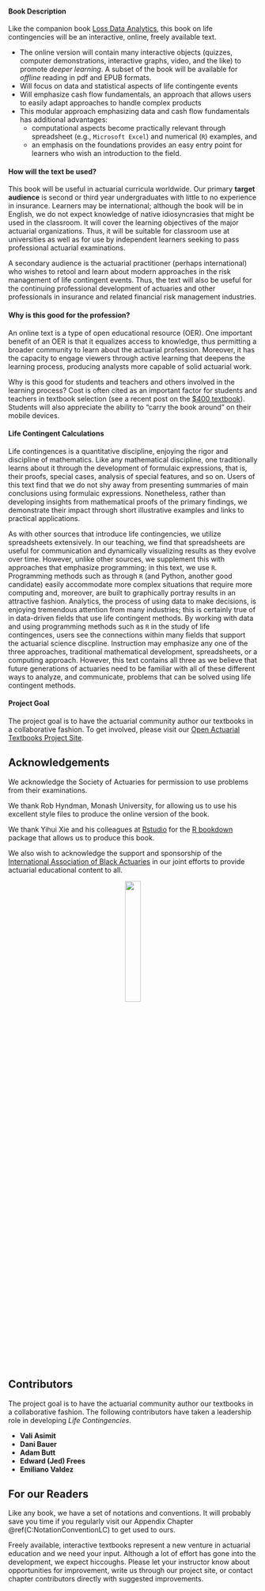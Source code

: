 
<!-- # Preface {-} -->

#### Book Description {-}

Like the companion book [Loss Data Analytics](https://openacttexts.github.io/Loss-Data-Analytics/index.html), this book on life contingencies will be an interactive, online, freely available text.

- 	The online version will contain many interactive objects (quizzes, computer demonstrations, interactive graphs, video, and the like) to promote *deeper learning*. A subset of the book will be available for *offline* reading in pdf and EPUB formats.
- 	Will focus on data and statistical aspects of life contingente events
- 	Will emphasize cash flow fundamentals, an approach that allows users to easily adapt approaches to handle complex products
- 	This modular approach emphasizing data and cash flow fundamentals has additional advantages:
    -  computational aspects become practically relevant through spreadsheet (e.g., `Microsoft Excel`) and numerical (`R`) examples, and
    -  an emphasis on the foundations provides an easy entry point for learners who wish an introduction to the field.


####  How will the text be used? {-}

This book will be useful in actuarial curricula worldwide. Our primary **target audience** is second or third year undergraduates with little to no experience in insurance. Learners may be international; although the book will be in English, we do not expect knowledge of native idiosyncrasies that might be used in the classroom. It will cover the learning objectives of the major actuarial organizations. Thus, it will be suitable for classroom use at universities as well as for use by independent learners seeking to pass professional actuarial examinations.

A secondary audience is the actuarial practitioner (perhaps international) who wishes to retool and learn about modern approaches in the risk management of life contingent events. Thus, the text will also be useful for the continuing professional development of actuaries and other professionals in insurance and related financial risk management industries.


#### Why is this good for the profession?  {-}

An online text is a type of open educational resource (OER). One important benefit of an OER is that it equalizes access to knowledge, thus permitting a broader community to learn about the actuarial profession. Moreover, it has the capacity to engage viewers through active learning that deepens the learning process, producing analysts more capable of solid actuarial work.

Why is this good for students and teachers and others involved in the learning process? Cost is often cited as an important factor for students and teachers in textbook selection (see a recent post on the [$400 textbook](https://www.aei.org/publication/the-new-era-of-the-400-college-textbook-which-is-part-of-the-unsustainable-higher-education-bubble/)). Students will also appreciate the ability to “carry the book around” on their mobile devices.

#### Life Contingent Calculations  {-}

Life contingences is a quantitative discipline, enjoying the rigor and discipline of mathematics. Like any mathematical discipline, one traditionally learns  about it through the development of formulaic expressions, that is, their proofs, special cases, analysis of special features, and so on. Users of this text find that we do not shy away from presenting summaries of main conclusions using formulaic expressions. Nonetheless, rather than developing insights from mathematical proofs of the primary findings, we demonstrate their impact through short illustrative examples and links to practical applications. 

As with other sources that introduce life contingencies, we utilize spreadsheets extensively. In our teaching, we find that spreadsheets are useful for communication and dynamically visualizing results as they evolve over time. However, unlike other sources, we supplement this with approaches that emphasize programming; in this text, we use `R`. Programming methods such as through `R` (and Python, another good candidate) easily accommodate more complex situations that require more computing and, moreover, are built to graphically portray results in an attractive fashion. Analytics, the process of using data to make decisions, is enjoying tremendous attention from many industries; this is certainly true of in data-driven fields that use life contingent methods. By working with data and using programming methods such as `R` in the study of life contingences, users see the connections within many fields that support the actuarial science discpline. Instruction may emphasize any one of the three approaches, traditional mathematical development, spreadsheets, or a computing approach. However, this text contains all three as we believe that future generations of actuaries need to be familiar with all of these different ways to analyze, and communicate, problems that can be solved using life contingent methods.




#### Project Goal {-}

The project goal is to have the actuarial community author our textbooks in a collaborative fashion. To get involved, please visit our
[Open Actuarial Textbooks Project Site](https://sites.google.com/a/wisc.edu/loss-data-analytics/).

## Acknowledgements {-}

We acknowledge the Society of Actuaries for permission to use problems from their examinations.

We thank Rob Hyndman, Monash University, for allowing us to use his excellent style files to produce the online version of the book.

We thank Yihui Xie and his colleagues at [Rstudio](https://www.rstudio.com/) for the [R bookdown](https://bookdown.org/yihui/bookdown/) package that allows us to produce this book.

We also wish to acknowledge the support and sponsorship of the [International Association of Black Actuaries](http://www.blackactuaries.org/) in our joint efforts to provide actuarial educational content to all.

<center>
![](Figures\IABA.png){width=25%}
</center>

## Contributors {-}

The project goal is to have the actuarial community author our textbooks in a collaborative fashion. The following contributors have taken a leadership role in developing *Life Contingencies*.

- **Vali Asimit**
- **Dani Bauer**
- **Adam Butt**
- **Edward (Jed) Frees** 
- **Emiliano Valdez**

## For our Readers  {-}

Like any book, we have a set of notations and conventions. It will probably save you time if you regularly visit our Appendix Chapter \@ref(C:NotationConventionLC) to get used to ours.

Freely available, interactive textbooks represent a new venture in actuarial education and we need your input. Although a lot of effort has gone into the development, we expect hiccoughs. Please let your instructor know about opportunities for improvement, write us through our project site, or contact chapter contributors directly with suggested improvements.


